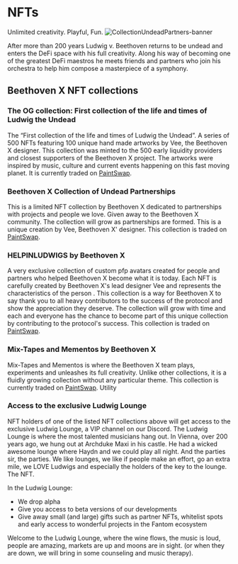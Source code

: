 # NFTs
Unlimited creativity. Playful, Fun.
![CollectionUndeadPartners-banner](https://user-images.githubusercontent.com/109503546/208099681-9f89f6c8-64a2-448c-8bfc-53dbaa26cf84.png)

After more than 200 years Ludwig v. Beethoven returns to be undead and enters the DeFi space with his full creativity. Along his way of becoming one of the greatest DeFi maestros he meets friends and partners who join his orchestra to help him compose a masterpiece of a symphony.

## Beethoven X NFT collections
### The OG collection: First collection of the life and times of Ludwig the Undead
The “First collection of the life and times of Ludwig the Undead”. A series of 500 NFTs featuring 100 unique hand made artworks by Vee, the Beethoven X designer. This collection was minted to the 500 early liquidity providers and closest supporters of the Beethoven X project. The artworks were inspired by music, culture and current events happening on this fast moving planet. It is currently traded on [PaintSwap](https://paintswap.finance/marketplace/collections/0xf2558d6a252c1041a3902870b1fdb0b7524b3098).

### Beethoven X Collection of Undead Partnerships
This is a limited NFT collection by Beethoven X dedicated to partnerships with projects and people we love. Given away to the Beethoven X community. The collection will grow as partnerships are formed. This is a unique creation by Vee, Beethoven X' designer. This collection is traded on [PaintSwap](https://paintswap.finance/marketplace/collections/0x07fe1b2242d376234c46648a1a5df3795cd81ea3).

### HELPINLUDWIGS by Beethoven X
A very exclusive collection of custom pfp avatars created for people and partners who helped Beethoven X become what it is today. Each NFT is carefully created by Beethoven X's lead designer Vee and represents the characteristics of the person . This collection is a way for Beethoven X to say thank you to all heavy contributors to the success of the protocol and show the appreciation they deserve. The collection will grow with time and each and everyone has the chance to become part of this unique collection by contributing to the protocol's success. This collection is traded on [PaintSwap](https://paintswap.finance/marketplace/collections/0x72dafe08f228aaa3177932b50232fd092478b473).

### Mix-Tapes and Mementos by Beethoven X

Mix-Tapes and Mementos is where the Beethoven X team plays, experiments and unleashes its full creativity. Unlike other collections, it is a fluidly growing collection without any particular theme. This collection is currently traded on [PaintSwap](https://paintswap.finance/marketplace/collections/0x2868726a19127516a211dd92467ed061c1a2fd7e).
Utility

### Access to the exclusive Ludwig Lounge

NFT holders of one of the listed NFT collections above will get access to the exclusive Ludwig Lounge, a VIP channel on our Discord. The Ludwig Lounge is where the most talented musicians hang out. In Vienna, over 200 years ago, we hung out at Archduke Maxi in his castle. He had a wicked awesome lounge where Haydn and we could play all night. And the parties sir, the parties. We like lounges, we like if people make an effort, go an extra mile, we LOVE Ludwigs and especially the holders of the key to the lounge. The NFT.

In the Ludwig Lounge:
* We drop alpha
* Give you access to beta versions of our developments
* Give away small (and large) gifts such as partner NFTs, whitelist spots and early access to wonderful projects in the Fantom ecosystem

Welcome to the Ludwig Lounge, where the wine flows, the music is loud, people are amazing, markets are up and moons are in sight. (or when they are down, we will bring in some counseling and music therapy).

